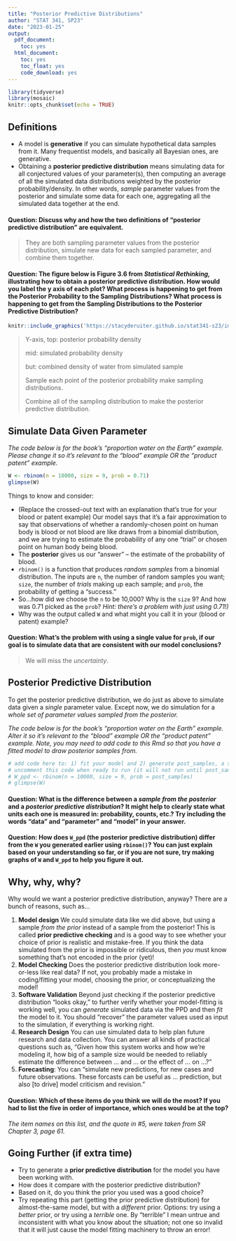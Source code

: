 ```yaml
---
title: "Posterior Predictive Distributions"
author: "STAT 341, SP23"
date: "2023-01-25"
output:
  pdf_document:
    toc: yes
  html_document:
    toc: yes
    toc_float: yes
    code_download: yes
---
```


```r
library(tidyverse)
library(mosaic)
knitr::opts_chunk$set(echo = TRUE)
```

## Definitions

-   A model is **generative** if you can simulate hypothetical data samples from it. Many frequentist models, and basically all Bayesian ones, are generative.
-   Obtaining a **posterior predictive distribution** means simulating data for all conjectured values of your parameter(s), then computing an average of all the simulated data distributions weighted by the posterior probability/density. In other words, *sample* parameter values from the posterior and simulate some data for each one, aggregating all the simulated data together at the end.

#### Question: Discuss why and how the two definitions of "posterior predictive distribution" are equivalent.

> They are both sampling parameter values from the posterior distribution, simulate new data for each sampled parameter, and combine them together.

#### Question: The figure below is Figure 3.6 from *Statistical Rethinking,* illustrating how to obtain a posterior predictive distribution. How would you label the y axis of each plot? What process is happening to get from the Posterior Probability to the Sampling Distributions? What process is happening to get from the Sampling Distributions to the Posterior Predictive Distribution?

```r
knitr::include_graphics('https://stacyderuiter.github.io/stat341-s23/images/SRfig3p6.png')
```

> Y-axis, top: posterior probability density
>
> mid: simulated probability density
>
> but: combined density of water from simulated sample
>
> Sample each point of the posterior probability make sampling distributions.
>
> Combine all of the sampling distribution to make the posterior predictive distribution.

## Simulate Data Given Parameter

*The code below is for the book's "proportion water on the Earth" example. Please change it so it's relevant to the "blood" example OR the "product patent" example.*

```r
W <- rbinom(n = 10000, size = 9, prob = 0.71)
glimpse(W)
```

Things to know and consider:

-   (Replace the crossed-out text with an explanation that's true for your blood or patent example) Our model says that it's a fair approximation to say that observations of whether a randomly-chosen point on human body is blood or not blood are like draws from a binomial distribution, and we are trying to estimate the probability of any one "trial" or chosen point on human body being blood.
-   The **posterior** gives us our "answer" -- the estimate of the probability of blood.
-   `rbinom()` is a function that produces *random samples* from a binomial distribution. The inputs are `n`, the number of random samples you want; `size`, the number of *trials* making up each sample; and `prob`, the probability of getting a "success."
-   So...how did we choose the `n` to be 10,000? Why is the `size` 9? And how was 0.71 picked as the `prob`? *Hint: there's a problem with just using 0.71!)*
-   Why was the output called `W` and what might you call it in your (blood or patent) example?

#### Question: What's the problem with using a single value for `prob`, if our goal is to simulate data that are consistent with our model conclusions?

> We will miss the *uncertainty*.

## Posterior Predictive Distribution

To get the posterior predictive distribution, we do just as above to simulate data given a *single* parameter value. Except now, we do simulation for a *whole set of parameter values sampled from the posterior.*

*The code below is for the book's "proportion water on the Earth" example. Alter it so it's relevant to the "blood" example OR the "product patent" example. Note, you may need to add code to this Rmd so that you have a fitted model to draw posterior samples from.*

```r
# add code here to: 1) fit your model and 2) generate post_samples, a sample from the posterior, from it
# uncomment this code when ready to run (it will not run until post_samples exists!)
# W_ppd <- rbinom(n = 10000, size = 9, prob = post_samples)
# glimpse(W)
```

#### Question: What is the difference between a *sample from the posterior* and a *posterior predictive distribution*? It might help to clearly state what units each one is measured in: probability, counts, etc.? Try including the words "data" and "parameter" and "model" in your answer.

#### Question: How does `W_ppd` (the posterior predictive distribution) differ from the `W` you generated earlier using `rbinom()`? You can just explain based on your understanding so far, or if you are not sure, try making graphs of `W` and `W_ppd` to help you figure it out.

## Why, why, why?

Why would we want a posterior predictive distribution, anyway? There are a bunch of reasons, such as...

1.  **Model design** We could simulate data like we did above, but using a sample *from the prior* instead of a sample from the posterior! This is called **prior predictive checking** and is a good way to see whether your choice of prior is realistic and mistake-free. If you think the data simulated from the prior is impossible or ridiculous, then *you* must know something that's not encoded in the prior (yet)!
2.  **Model Checking** Does the posterior predictive distribution look more-or-less like real data? If not, you probably made a mistake in coding/fitting your model, choosing the prior, or conceptualizing the model!
3.  **Software Validation** Beyond just checking if the posterior predictive distribution "looks okay," to further verify whether your model-fitting is working well, you can *generate* simulated data via the PPD and then *fit* the model to it. You should "recover" the parameter values used as input to the simulation, if everything is working right.
4.  **Research Design** You can use simulated data to help plan future research and data collection. You can answer all kinds of practical questions such as, "Given how this system works and how we're modeling it, how big of a sample size would be needed to reliably estimate the difference between ... and ... or the effect of ... on ...?"
5.  **Forecasting**: You can "simulate new predictions, for new cases and future observations. These forcasts can be useful as ... prediction, but also [to drive] model criticism and revision."

#### Question: Which of these items do you think we will do the most? If you had to list the five in order of importance, which ones would be at the top?

*The item names on this list, and the quote in #5, were taken from SR Chapter 3, page 61.*

## Going Further (if extra time)

-   Try to generate a **prior predictive distribution** for the model you have been working with.
-   How does it compare with the posterior predictive distribution?
-   Based on it, do you think the prior you used was a good choice?
-   Try repeating this part (getting the prior predictive distribution) for almost-the-same model, but with a *different* prior. Options: try using a *better* prior, or try using a *terrible* one. By "terrible" I mean untrue and inconsistent with what you know about the situation; not one so invalid that it will just cause the model fitting machinery to throw an error!
